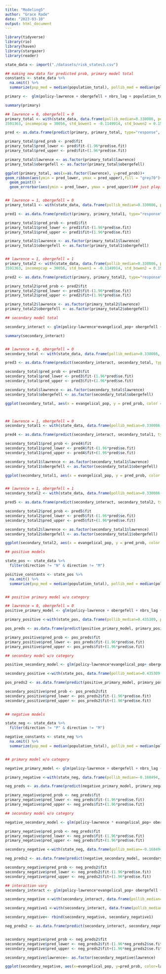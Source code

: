 ```yaml
---
title: "Modeling5"
author: "Grace Rade"
date: "2023-03-10"
output: html_document
---
```

```r
library(tidyverse)
library(rio)
library(haven)
library(stargazer)
library(reader)

state_data <- import("./datasets/risk_states3.csv")
```

```r
## making new data for predicted prob, primary model total
constants <- state_data %>% 
  na.omit() %>% 
  summarize(pop_med = median(population_total), pollib_med = median(pollib_median), income_med = median(incomepcap), bowen1_med = median(std_bowen1), bowen2_med = median(std_bowen2), duration_med = median(duration), duration_sq_med = median(duration_sq), duration_cub_med = median(duration_cub), init_med = median(std_init_use), evang_med = median(evangelical_pop))
```

```r
primary <-  glm(policy~lawrence + obergefell + nbrs_lag + population_total + pollib_median + incomepcap  + unified + std_bowen1 + std_bowen2 + duration + duration_sq + duration_cub + std_init_use, data = state_data, family = binomial)

summary(primary)

## lawrence = 0, obergefell = 0
primary_total <- with(state_data, data.frame(pollib_median=0.330086, population_total=
3591363, incomepcap = 30056, std_bowen1 = -0.1149914, std_bowen2 = 0.1547105, duration = 8, duration_sq = 64, duration_cub = 512, std_init_use = -0.4535984, unified = 1, nbrs_lag=seq(0, 3, by = 1), lawrence = 0, obergefell = 0)) 

pred <- as.data.frame(predict(primary, primary_total, type="response", se.fit=TRUE)) 

primary_total$pred_prob <- pred$fit
primary_total$pred_lower <- pred$fit-(1.96*pred$se.fit)
primary_total$pred_upper <- pred$fit+(1.96*pred$se.fit)

primary_total$lawrence <- as.factor(primary_total$lawrence)
primary_total$obergefell <- as.factor(primary_total$obergefell)

ggplot(primary_total, aes(x=as.factor(lawrence), y=pred_prob))+
geom_ribbon(aes(ymin = pred_lower, ymax = pred_upper),fill = "grey70")+
  geom_point() +
  geom_errorbar(aes(ymin = pred_lower, ymax = pred_upper))## just playing around here with the variable


## lawrence = 1, obergefell = 0
primary_total1 <- with(state_data, data.frame(pollib_median=0.330086, population_total= 3591363, incomepcap = 30056, std_bowen1 = -0.1149914, std_bowen2 = 0.1547105, duration = 8, duration_sq = 64, duration_cub = 512, std_init_use = -0.4535984, unified = 1, nbrs_lag=seq(0, 3, by = 1), lawrence = 1, obergefell = 0)) ## change nrbs_lag later

pred1 <- as.data.frame(predict(primary, primary_total1, type="response", se.fit=TRUE)) ## won't work becuase of category... took it out becuase i am impatient

primary_total1$pred_prob <- pred1$fit
primary_total1$pred_lower <- pred1$fit-(1.96*pred$se.fit)
primary_total1$pred_upper <- pred1$fit+(1.96*pred$se.fit)

primary_total1$lawrence <- as.factor(primary_total1$lawrence)
primary_total1$obergefell <- as.factor(primary_total1$obergefell)


## lawrence = 1, obergefell = 1
primary_total2 <- with(state_data, data.frame(pollib_median=0.330086, population_total=
3591363, incomepcap = 30056, std_bowen1 = -0.1149914, std_bowen2 = 0.1547105, duration = 8, duration_sq = 64, duration_cub = 512, std_init_use = -0.4535984, unified = 1, nbrs_lag=seq(0, 3, by = 1), lawrence = 1, obergefell = 1)) 

pred2 <- as.data.frame(predict(primary, primary_total2, type="response", se.fit=TRUE)) ## won't work becuase of category... took it out becuase i am impatient

primary_total2$pred_prob <- pred2$fit
primary_total2$pred_lower <- pred2$fit-(1.96*pred$se.fit)
primary_total2$pred_upper <- pred2$fit+(1.96*pred$se.fit)

primary_total2$lawrence <- as.factor(primary_total2$lawrence)
primary_total2$obergefell <- as.factor(primary_total2$obergefell)

## secondary model total

secondary_interact <- glm(policy~lawrence*evangelical_pop+ obergefell + nbrs_lag + population_total + pollib_median + incomepcap + unified + std_bowen1 + std_bowen2 + duration + duration_sq + duration_cub + std_init_use, data = state_data, family = binomial)

summary(secondary_interact)


## lawrence = 0, obergefell = 0
secondary_total <- with(state_data, data.frame(pollib_median=0.330086, population_total = 3591363, incomepcap = 30056, std_bowen1 = -0.1149914, std_bowen2 = 0.1547105, duration = 8, duration_sq = 64, duration_cub = 512, std_init_use = -0.4535984, unified = 1, nbrs_lag=seq(0, 3, by = 1), lawrence = 0, obergefell = 0, evangelical_pop = seq(0,50, by=15)))

pred3 <- as.data.frame(predict(secondary_interact, secondary_total, type="response", se.fit=TRUE))

secondary_total$pred_prob <- pred3$fit
secondary_total$pred_lower <- pred3$fit-(1.96*pred$se.fit)
secondary_total$pred_upper <- pred3$fit+(1.96*pred$se.fit)

secondary_total$lawrence <- as.factor(secondary_total$lawrence)
secondary_total$obergefell <- as.factor(secondary_total$obergefell)

ggplot(secondary_total, aes(x = evangelical_pop, y = pred_prob, color = lawrence)) + geom_smooth(method = "lm")



## lawrence = 1, obergefell = 0
secondary_total1 <- with(state_data, data.frame(pollib_median=0.330086, population_total = 3591363, incomepcap = 30056, std_bowen1 = -0.1149914, std_bowen2 = 0.1547105, duration = 8, duration_sq = 64, duration_cub = 512, std_init_use = -0.4535984, unified = 1, nbrs_lag=seq(0, 3, by = 1), lawrence = 1, obergefell = 0, evangelical_pop = seq(0,50, by=15)))

pred4 <- as.data.frame(predict(secondary_interact, secondary_total1, type="response", se.fit=TRUE))

secondary_total1$pred_prob <- pred4$fit
secondary_total1$pred_lower <- pred4$fit-(1.96*pred$se.fit)
secondary_total1$pred_upper <- pred4$fit+(1.96*pred$se.fit)

secondary_total1$lawrence <- as.factor(secondary_total1$lawrence)
secondary_total1$obergefell <- as.factor(secondary_total1$obergefell)

ggplot(secondary_total1, aes(x = evangelical_pop, y = pred_prob, color = lawrence)) + geom_smooth(method = "lm")


## lawrence = 1, obergefell = 1
secondary_total2 <- with(state_data, data.frame(pollib_median=0.330086, population_total = 3591363, incomepcap = 30056, std_bowen1 = -0.1149914, std_bowen2 = 0.1547105, duration = 8, duration_sq = 64, duration_cub = 512, std_init_use = -0.4535984, unified = 1, nbrs_lag=seq(0, 3, by = 1), lawrence = 1, obergefell = 1, evangelical_pop = seq(0,50, by=15)))

pred5 <- as.data.frame(predict(secondary_interact, secondary_total2, type="response", se.fit=TRUE))

secondary_total2$pred_prob <- pred5$fit
secondary_total2$pred_lower <- pred5$fit-(1.96*pred$se.fit)
secondary_total2$pred_upper <- pred5$fit+(1.96*pred$se.fit)

secondary_total2$lawrence <- as.factor(secondary_total1$lawrence)
secondary_total2$obergefell <- as.factor(secondary_total1$obergefell)

ggplot(secondary_total2, aes(x = evangelical_pop, y = pred_prob, color = lawrence)) + geom_smooth(method = "lm")
```

```r
## positive models

state_pos <- state_data %>% 
  filter(direction != "N" & direction != "M") 

positive_constants <- state_pos %>% 
  na.omit() %>% 
  summarize(pop_med = median(population_total), pollib_med = median(pollib_median), income_med = median(incomepcap), bowen1_med = median(std_bowen1), bowen2_med = median(std_bowen2), duration_med = median(duration), duration_sq_med = median(duration_sq), duration_cub_med = median(duration_cub), init_med = median(std_init_use), evang_med = median(evangelical_pop))


## positive primary model w/o category

## lawrence = 0, obergefell = 0
positive_primary_model <- glm(policy~lawrence + obergefell + nbrs_lag + population_total + pollib_median + incomepcap + std_bowen1 + std_bowen2 + duration + duration_sq + duration_cub + std_init_use + unified, data = state_pos, family = binomial)

primary_positive <-with(state_pos, data.frame(pollib_median=0.435309, population_total= 3642361, incomepcap = 30645.5, std_bowen1 = -0.03011499, std_bowen2 = 0.1457451, duration = 8, duration_sq = 64, duration_cub = 512, std_init_use = -0.4535984, unified = 1, nbrs_lag=seq(0, 3, by = 1), lawrence = 0, obergefell = 0))

pos_preds <- as.data.frame(predict(positive_primary_model, primary_positive, type="response", se.fit=TRUE))

primary_positive$pred_prob <- pos_preds$fit
primary_positive$pred_lower <- pos_preds$fit-(1.96*pred$se.fit)
primary_positive$pred_upper <- pos_preds$fit+(1.96*pred$se.fit)

## secondary model w/o category

positive_secondary_model <- glm(policy~lawrence*evangelical_pop+ obergefell +nbrs_lag + population_total + pollib_median + incomepcap + std_bowen1 + std_bowen2 + duration + duration_sq + duration_cub + std_init_use + unified, data = state_pos, family = binomial)

secondary_positive <-with(state_pos, data.frame(pollib_median=0.435309, population_total= 3642361, incomepcap = 30645.5, std_bowen1 = -0.03011499, std_bowen2 = 0.1457451, duration = 8, duration_sq = 64, duration_cub = 512, std_init_use = -0.4535984, unified = 1, nbrs_lag=seq(0, 3, by = 1), lawrence = 0, obergefell = 0, evangelical_pop = seq(0,50, by=10)))

pos_preds2 <- as.data.frame(predict(positive_primary_model, primary_positive, type="response", se.fit=TRUE))

secondary_positive$pred_prob <- pos_preds2$fit
secondary_positive$pred_lower <- pos_preds2$fit-(1.96*pred$se.fit)
secondary_positive$pred_upper <- pos_preds2$fit+(1.96*pred$se.fit)
 
```


```r
## negative models

state_neg <- state_data %>% 
  filter(direction != "P" & direction != "M") 

negative_constants <- state_neg %>% 
  na.omit() %>% 
  summarize(pop_med = median(population_total), pollib_med = median(pollib_median), income_med = median(incomepcap), bowen1_med = median(std_bowen1), bowen2_med = median(std_bowen2), duration_med = median(duration), duration_sq_med = median(duration_sq), duration_cub_med = median(duration_cub), init_med = median(std_init_use), evang_med = median(evangelical_pop))


## primary model w/o category

negative_primary_model <- glm(policy~lawrence + obergefell + nbrs_lag + population_total + pollib_median + incomepcap + std_bowen1 + std_bowen2 + duration + duration_sq + duration_cub + std_init_use + unified, data = state_neg, family = binomial)

primary_negative <-with(state_neg, data.frame(pollib_median=-0.168494, population_total=2933904, incomepcap = 28702, std_bowen1 = -0.3028264, std_bowen2 = 0.1504067, duration = 8, duration_sq = 64, duration_cub = 512, std_init_use = -0.4535984, unified = 1, nbrs_lag=seq(0, 3, by = 1), lawrence = 0, obergefell = 0))

neg_preds <- as.data.frame(predict(negative_primary_model, primary_negative, type="response", se.fit=TRUE))

primary_negative$pred_prob <- neg_preds$fit
primary_negative$pred_lower <- neg_preds$fit-(1.96*pred$se.fit)
primary_negative$pred_upper <- neg_preds$fit+(1.96*pred$se.fit)

## secondary model w/o category

negative_secondary_model <- glm(policy~lawrence * evangelical_pop+ obergefell+nbrs_lag + population_total + pollib_median + incomepcap + std_bowen1 + std_bowen2 + duration + duration_sq + duration_cub + std_init_use + unified, data = state_neg, family = binomial)

primary_negative$pred_prob <- neg_preds$fit
primary_negative$pred_lower <- neg_preds$fit-(1.96*pred$se.fit)
primary_negative$pred_upper <- neg_preds$fit+(1.96*pred$se.fit)

secondary_negative <-with(state_neg, data.frame(pollib_median=-0.168494, population_total=2933904, incomepcap = 28702, std_bowen1 = -0.3028264, std_bowen2 = 0.1504067, duration = 8, duration_sq = 64, duration_cub = 512, std_init_use = -0.4535984, unified = 1, nbrs_lag=seq(0, 3, by = 1), lawrence = 1, obergefell = 0, evangelical_pop = seq(0,50, by=10)))

neg_preds2 <- as.data.frame(predict(negative_secondary_model, secondary_negative, type="response", se.fit=TRUE))

secondary_negative$pred_prob <- neg_preds2$fit
secondary_negative$pred_lower <- neg_preds2$fit-(1.96*pred$se.fit)
secondary_negative$pred_upper <- neg_preds2$fit+(1.96*pred$se.fit)
```

```r
## interaction vary
secondary_interact <- glm(policy~lawrence*evangelical_pop+ obergefell + nbrs_lag + population_total + pollib_median + incomepcap + unified + std_bowen1 + std_bowen2 + duration + duration_sq + duration_cub + std_init_use, data = state_data, family = binomial)

secondary_negative <-with(secondary_interact, data.frame(pollib_median=-0.168494, population_total=2933904, incomepcap = 28702, std_bowen1 = -0.3028264, std_bowen2 = 0.1504067, duration = 8, duration_sq = 64, duration_cub = 512, std_init_use = -0.4535984, unified = 1, nbrs_lag=seq(0, 3, by = 1), lawrence = 0, obergefell = 0, evangelical_pop = seq(0,50, by=10)))

secondary_negative1 <-with(secondary_interact, data.frame(pollib_median=-0.168494, population_total=2933904, incomepcap = 28702, std_bowen1 = -0.3028264, std_bowen2 = 0.1504067, duration = 8, duration_sq = 64, duration_cub = 512, std_init_use = -0.4535984, unified = 1, nbrs_lag=seq(0, 3, by = 1), lawrence = 1, obergefell = 0, evangelical_pop = seq(0,50, by=10)))

secondary_negative<- rbind(secondary_negative, secondary_negative1)

neg_preds2 <- as.data.frame(predict(secondary_interact, secondary_negative, type="response", se.fit=TRUE))


secondary_negative$pred_prob <- neg_preds2$fit
secondary_negative$pred_lower <- neg_preds2$fit-(1.96*neg_preds2$se.fit)
secondary_negative$pred_upper <- neg_preds2$fit+(1.96*neg_preds2$se.fit)

secondary_negative$lawrence<- as.factor(secondary_negative$lawrence)

ggplot(secondary_negative, aes(x=evangelical_pop, y=pred_prob, color=lawrence)) +geom_smooth(method="lm")

```

